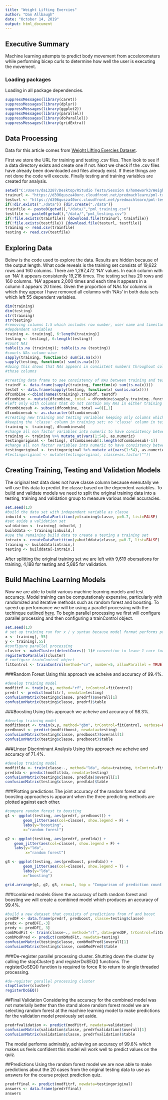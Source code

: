 ```yaml
---
title: "Weight Lifting Exercies"
author: "Dan Allbaugh"
date: "October 14, 2019"
output: html_document
---
```

## Executive Summary

Machine learning attempts to predict body movement from accelorometers while performing bicep curls 
to determine how well the user is executing the movement.

### Loading packages
Loading in all package dependencies.

```r
suppressMessages(library(caret))
suppressMessages(library(dplyr))
suppressMessages(library(ggplot2))
suppressMessages(library(parallel))
suppressMessages(library(doParallel))
suppressMessages(library(gridExtra))
```

## Data Processing

Data for this article comes from 
[Weight Lifting Exercies Dataset](http://groupware.les.inf.puc-rio.br/har).

First we store the URL for training and testing .csv files.  Then look to see if a data directory exists
and create one if not.  Next we check if the .csv files have already been downloaded and files already 
exist.  If these things are not done the code will execute.  Finally testing and training variables 
are created for analysis.

```r
setwd("C:/Users/da13287/Desktop/RStudio Tests/Session 8/homework3/Weight_Lifting")
trainurl <- "https://d396qusza40orc.cloudfront.net/predmachlearn/pml-training.csv"
testurl <- "https://d396qusza40orc.cloudfront.net/predmachlearn/pml-testing.csv"
if(!dir.exists("./data")) {dir.create("./data")}
trainfile <- paste0(getwd(),"/data/","pml_training.csv")
testfile <- paste0(getwd(),"/data/","pml_testing.csv")
if(!file.exists(trainfile)) {download.file(trainurl, trainfile)}
if(!file.exists(testfile)) {download.file(testurl, testfile)}
training <- read.csv(trainfile)
testing <- read.csv(testfile)
```

## Exploring Data

Below is the code used to explore the data.  Results are hidden because of the output length. What 
code reveals is the training set consists of 19,622 rows and 160 columns.  There are 1,287,472 
'NA' values.  In each column with an 'NA' it appears consistently 19,216 times.  The testing set has
20 rows and 160 columns.  'NA' appears 2,000 times and each time it appears in a column it appears
20 times.  Given the proportion of NAs for columns in which they appear I have removed all 
columns with 'NAs' in both data sets which left 55 dependent variables.

```r
dim(training)
dim(testing)
str(training)
str(testing)
#removing columns 1:5 which includes row number, user name and timestamp which won't be relevant
#depdendent variables
training <- training[, 6:length(training)]
testing <- testing[, 6:length(testing)]
#count NAs
table(is.na (training)); table(is.na (testing)) 
#counts NAs column wise
sapply(training, function(x) sum(is.na(x)))
sapply(testing, function(x) sum(is.na(x)))
#doing this shows that NAs appears in consistent numbers throughout columns so plan to remove
#those columns

#creating data frame to see consistency of NAs between training and testing sets
traindf <- data.frame(sapply(training, function(x) sum(is.na(x))))
testdf <- data.frame(sapply(testing, function(x) sum(is.na(x))))
dfcombine <-cbind(names(training),traindf, testdf)
dfcombine <- mutate(dfcombine, total = dfcombine$sapply.training..function.x..sum.is.na.x... + dfcombine$sapply.testing..function.x..sum.is.na.x...)
#left only with columns that do not contain any NAs in either training or testing set
dfcombinesub <- subset(dfcombine, total ==0)[,1]
dfcombinesub <- as.character(dfcombinesub)
#creating new training and testing variables keeping only columns which have no NAs
#keeping the 'classe' column in training set; no 'classe' column in testing
training <- training[, dfcombinesub]
#change all non factor variables into numeric to have consistency between training and testing set
training <- training %>% mutate_at(vars(1:54), as.numeric)
testingoriginal <- testing[, dfcombinesub[1:length(dfcombinesub)-1]]
#change all non factor variables into numeric to have consistency between training and testing set
testingoriginal <- testingoriginal %>% mutate_at(vars(1:54), as.numeric)
#testingoriginal <- mutate(testingoriginal, classe=as.factor(""))


```

## Creating Training, Testing and Validation Models
The original test data does not have classe column because evenutally we will use this data 
to predict the classe based on the dependent variables.  To build and validate models we need to 
split the original training data into a testing, training and validation group to measure 
various model accuracies.   

```r
set.seed(13)
#build the data set with independent variable as classe
inbuild <- createDataPartition(y=training$classe, p=0.7, list=FALSE)
#set aside a validation set
validation <- training[-inbuild, ]
builddata <- training[inbuild,]
#use the remaining build data to create a testing a training set
intrain <- createDataPartition(y=builddata$classe, p=0.7, list=FALSE)
training <- builddata[intrain,]
testing <- builddata[-intrain,]
```

After splitting the original training set we are left with 9,619 obersations for training, 4,188
for testing and 5,885 for validation.


## Build Machine Learning Models
Now we are able to build various machine learning models and test accuracy.  Model training can 
be computationaly expensive, particularly with randomized and iterative methods such as random 
forest and boosting.  To speed up performance we will be using a parallel processing 
with the techinque outlined 
[here](https://github.com/lgreski/datasciencectacontent/blob/master/markdown/pml-randomForestPerformance.md).
To begin parallel processing we first will configure parallel processing and then configuring a 
trainControl object.

```r
set.seed(13)
# set up training run for x / y syntax because model format performs poorly
x <- training[,-55]
y <- training[,55]
#configure parallel processing
cluster <- makeCluster(detectCores()-1)# convention to leave 1 core for OS
registerDoParallel(cluster)
# configure trainControl object
fitControl <- trainControl(method="cv", number=5, allowParallel = TRUE)

```


###Random Forest
Using this approach we acheive and accuracy of 99.4%.

```r
#develop training model
modfitrf <- train(x,y, method="rf", trControl=fitControl)
predrf <- predict(modfitrf, newdata=testing)
confusionMatrix(testing$classe, predrf)$overall[1]
confusionMatrix(testing$classe, predrf)$table
```

###Boosting
Using this approach we acheive and accuracy of 98.3%.

```r
#develop training model
modfitboost <- train(x,y, method="gbm", trControl=fitControl, verbose=FALSE)
predboost <- predict(modfitboost, newdata=testing)
confusionMatrix(testing$classe, predboost)$overall[1]
confusionMatrix(testing$classe, predboost)$table
```

###Linear Discriminant Analysis
Using this approach we acheive and accuracy of 71.4%.
```r
#develop training model
modfitlda <- train(classe~., method="lda", data=training, trControl=fitControl)
predlda <- predict(modfitlda, newdata=testing)
confusionMatrix(testing$classe, predlda)$overall[1]
confusionMatrix(testing$classe, predlda)$table
```

###Plotting predictions
The joint accuracy of the random forest and boosting  approaches is apparant when the three predicting
methods are plotted against each other.  

```r
#compare random forest to boosting
g1 <- ggplot(testing, aes(predrf, predboost)) +
        geom_jitter(aes(col=classe), show.legend = F) +
        labs(y="boosting", 
        x="random forest")

g2 <- ggplot(testing, aes(predrf, predlda)) +
    geom_jitter(aes(col=classe), show.legend = F) +
    labs(y="lda", 
         x="random forest")

g3 <- ggplot(testing, aes(predboost, predlda)) +
        geom_jitter(aes(col=classe), show.legend = T) +
        labs(y="lda", 
        x="boosting")

grid.arrange(g1, g2, g3, nrow=1, top = "Comparison of prediction count between models")

```

###combined models
Given the accuracy of both random forest and boosting we will create a combined model which produces
an accuracy of 99.4%.

```r
#build a new dataset that consists of predictions from rf and boost
predDF <- data.frame(predrf, predboost, classe=testing$classe)
predx <- predDF[,-3]
predy <- predDF[, 3]
combModFit <- train(classe~., method="rf", data=predDF, trControl=fitControl)
combModPred <- predict(combModFit, newdata=testing)
confusionMatrix(testing$classe, combModPred)$overall[1]
confusionMatrix(testing$classe, combModPred)$table
```


###De-register parallel processing cluster.
Shutting down the cluster by calling the stopCluster() and registerDoSEQ() functions. 
The registerDoSEQ() function is required to force R to return to single threaded processing.
```r
#de-register parallel processing cluster
stopCluster(cluster)
registerDoSEQ()
```


##Final Validation
Considering the accuracy for the combined model was not materially better than the stand alone 
random forest model we are selecting random forest at the machine learning model to make 
predictions for the validation model previously set aside. 
```r
predrfvalidation <- predict(modfitrf, newdata=validation)
confusionMatrix(validation$classe, predrfvalidation)$overall[1]
confusionMatrix(validation$classe, predrfvalidation)$table
```

The model performs admirably, achieving an accuracy of 99.6% which makes us feels confident this
model wil work well to predict values on the quiz.

##Predictions
Using the random forest model we are now able to make predictions about the 20 cases from the 
original testing data to use as answers for the course project prediction quiz.
```r
predrffinal <- predict(modfitrf, newdata=testingoriginal)
answers <- data.frame(predrffinal)
answers
```


